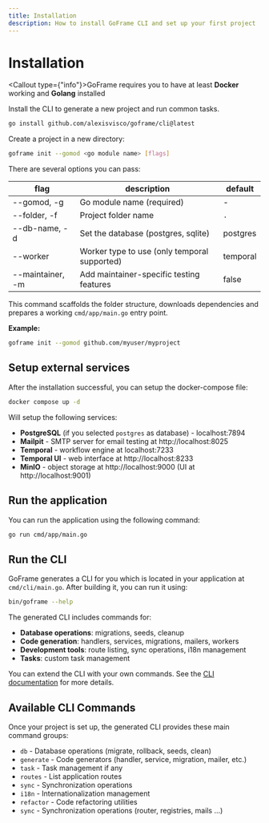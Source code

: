 ```yaml
---
title: Installation
description: How to install GoFrame CLI and set up your first project
---
```



# Installation

<Callout type={"info"}>GoFrame requires you to have at least **Docker** working and **Golang** installed</Callout>


Install the CLI to generate a new project and run common tasks.

```bash
go install github.com/alexisvisco/goframe/cli@latest
```



Create a project in a new directory:

```bash
goframe init --gomod <go module name> [flags]
```

There are several options you can pass:

| flag          | description                                  | default  |
|---------------|----------------------------------------------|----------|
| --gomod, -g   | Go module name (required)                    | -        |
| --folder, -f  | Project folder name                          | `.`      |
| --db-name, -d | Set the database (postgres, sqlite)         | postgres |
| --worker      | Worker type to use (only temporal supported) | temporal |
| --maintainer, -m | Add maintainer-specific testing features | false    |

This command scaffolds the folder structure, downloads dependencies and prepares a working `cmd/app/main.go` entry point.

**Example:**
```bash
goframe init --gomod github.com/myuser/myproject
```

## Setup external services

After the installation successful, you can setup the docker-compose file:

```bash
docker compose up -d
```

Will setup the following services:
- **PostgreSQL** (if you selected `postgres` as database) - localhost:7894
- **Mailpit** - SMTP server for email testing at http://localhost:8025
- **Temporal** - workflow engine at localhost:7233
- **Temporal UI** - web interface at http://localhost:8233
- **MinIO** - object storage at http://localhost:9000 (UI at http://localhost:9001)

## Run the application

You can run the application using the following command:

```bash
go run cmd/app/main.go
```

## Run the CLI

GoFrame generates a CLI for you which is located in your application at `cmd/cli/main.go`. After building it, you can run it using:

```bash
bin/goframe --help
```
The generated CLI includes commands for:
- **Database operations**: migrations, seeds, cleanup
- **Code generation**: handlers, services, migrations, mailers, workers
- **Development tools**: route listing, sync operations, i18n management
- **Tasks**: custom task management

You can extend the CLI with your own commands. See the [CLI documentation](/docs/cli) for more details.

## Available CLI Commands

Once your project is set up, the generated CLI provides these main command groups:

- `db` - Database operations (migrate, rollback, seeds, clean)
- `generate` - Code generators (handler, service, migration, mailer, etc.)
- `task` - Task management if any
- `routes` - List application routes
- `sync` - Synchronization operations
- `i18n` - Internationalization management
- `refactor` - Code refactoring utilities
- `sync` - Synchronization operations (router, registries, mails ...)
